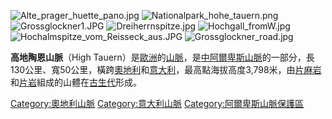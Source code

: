 [[Image:Alte_prager_huette_pano.jpg|thumb]]
[[Image:Nationalpark_hohe_tauern.png|thumb]]
[[Image:Grossglockner1.JPG|thumb]]
[[Image:Dreiherrnspitze.jpg|thumb]]
[[Image:Hochgall_fromW.jpg|thumb]]
[[Image:Hochalmspitze_vom_Reisseck_aus.JPG|thumb]]
[[Image:Grossglockner_road.jpg|thumb]]

'''高地陶恩山脈'''（High Tauern）是[[歐洲|歐洲]]的[[山脈|山脈]]，是[[中阿爾卑斯山脈|中阿爾卑斯山脈]]的一部分，長130公里、寬50公里，橫跨[[奧地利|奧地利]]和[[意大利|意大利]]，最高點海拔高度3,798米，由[[片麻岩|片麻岩]]和[[片岩|片岩]]組成的山體在[[古生代|古生代]]形成。

{{Austria-geo-stub}}
{{Italy-geo-stub}}
[[Category:奧地利山脈|Category:奧地利山脈]]
[[Category:意大利山脈|Category:意大利山脈]]
[[Category:阿爾卑斯山脈保護區|Category:阿爾卑斯山脈保護區]]